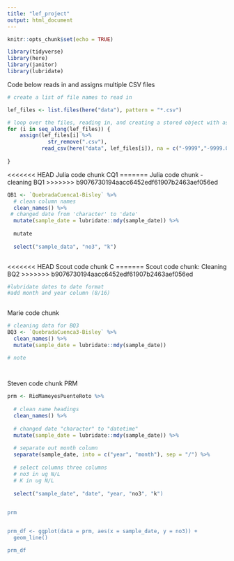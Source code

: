 ```yaml
---
title: "lef_project"
output: html_document
---
```


```r
knitr::opts_chunk$set(echo = TRUE)

library(tidyverse)
library(here)
library(janitor)
library(lubridate)
```

Code below reads in and assigns multiple CSV files
```r
# create a list of file names to read in

lef_files <- list.files(here("data"), pattern = "*.csv")

# loop over the files, reading in, and creating a stored object with assign
for (i in seq_along(lef_files)) {
    assign(lef_files[i] %>%
             str_remove(".csv"),
           read_csv(here("data", lef_files[i]), na = c("-9999","-9999.0","-9999.00")))
  
}


```

<<<<<<< HEAD
Julia code chunk CQ1
=======
Julia code chunk - cleaning BQ1
>>>>>>> b9076730194aacc6452edf61907b2463aef056ed
```r
QB1 <- `QuebradaCuenca1-Bisley` %>% 
  # clean column names
  clean_names() %>% 
 # changed date from 'character' to 'date'
  mutate(sample_date = lubridate::mdy(sample_date)) %>% 
  
  mutate
  
  select("sample_data", "no3", "k")
  

```

<<<<<<< HEAD
Scout code chunk C
=======
Scout code chunk: Cleaning BQ2
>>>>>>> b9076730194aacc6452edf61907b2463aef056ed
```r
#lubridate dates to date format
#add month and year column (8/16)
  

```


Marie code chunk
```r
# cleaning data for BQ3
BQ3 <- `QuebradaCuenca3-Bisley` %>% 
  clean_names() %>% 
  mutate(sample_date = lubridate::mdy(sample_date))

# note
  



```

Steven code chunk PRM
```r
prm <- RioMameyesPuenteRoto %>% 
  
  # clean name headings
  clean_names() %>% 
  
  # changed date "character" to "datetime"
  mutate(sample_date = lubridate::mdy(sample_date)) %>% 
  
  # separate out month column
  separate(sample_date, into = c("year", "month"), sep = "/") %>% 
  
  # select columns three columns
  # no3 in ug N/L
  # K in ug N/L
  
  select("sample_date", "date", "year, "no3", "k")
  

prm


prm_df <- ggplot(data = prm, aes(x = sample_date, y = no3)) +
  geom_line()

prm_df

```

